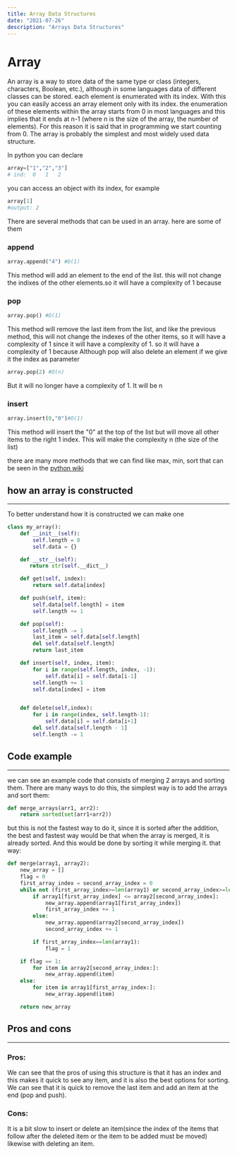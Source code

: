 ```yaml
---
title: Array Data Structures
date: "2021-07-26"
description: "Arrays Data Structures"
---
```

# Array
An array is a way to store data of the same type or class (integers, characters, Boolean, etc.), although in some languages data of different classes can be stored.
each element is enumerated with its index. With this you can easily access an array element only with its index.
the enumeration of these elements within the array starts from 0 in most languages and this implies that it ends at n-1 (where n is the size of the array, the number of elements). For this reason it is said that in programming we start counting from 0.
The array is probably the simplest and most widely used data structure.

In python you can declare
```python 
array=["1","2","3"]
# ind:  0   1   2
```
you can access an object with its index, for example

```python 
array[1]
#output: 2
```
There are several methods that can be used in an array. here are some of them

### append
```python 
array.append("4") #O(1)
```
This method will add an element to the end of the list. this will not change the indixes of the other elements.so it will have a complexity of 1 because 

### pop

```python 
array.pop() #O(1)
```
This method will remove the last item from the list, and like the previous method, this will not change the indexes of the other items, so it will have a complexity of 1 since it will have a complexity of 1.
so it will have a complexity of 1 because 
Although pop will also delete an element if we give it the index as parameter 

```python 
array.pop(2) #O(n)
```
But it will no longer have a complexity of 1. It will be n
### insert
```python 
array.insert(0,"0")#O(1)
```
This method will insert the "0" at the top of the list but will move all other items to the right 1 index. This will make the complexity n (the size of the list)

there are many more methods that we can find like max, min, sort that can be seen in the <a href='https://wiki.python.org/moin/TimeComplexity'>python wiki</a> 

## how an array is constructed 
---
To better understand how it is constructed we can make one

```python
class my_array():
    def __init__(self):
        self.length = 0
        self.data = {} 

    def __str__(self):
       return str(self.__dict__) 

    def get(self, index):
        return self.data[index] 

    def push(self, item):
        self.data[self.length] = item
        self.length += 1

    def pop(self):
        self.length -= 1 			
        last_item = self.data[self.length] 	
        del self.data[self.length] 		
        return last_item 			

    def insert(self, index, item):
        for i in range(self.length, index, -1):
            self.data[i] = self.data[i-1] 
        self.length += 1
        self.data[index] = item 	  


    def delete(self,index):
        for i in range(index, self.length-1):
            self.data[i] = self.data[i+1] 	
        del self.data[self.length - 1] 		
        self.length -= 1 			
```
## Code example
---
we can see an example code that consists of merging 2 arrays and sorting them. 
There are many ways to do this, the simplest way is to add the arrays and sort them:
```python
def merge_arrays(arr1, arr2):
    return sorted(set(arr1+arr2))
```
but this is not the fastest way to do it, since it is sorted after the addition, the best and fastest way would be that when the array is merged, it is already sorted. And this would be done by sorting it while merging it.
that way:
```python
def merge(array1, array2):
    new_array = []
    flag = 0
    first_array_index = second_array_index = 0
    while not (first_array_index>=len(array1) or second_array_index>=len(array2)):
        if array1[first_array_index] <= array2[second_array_index]:
            new_array.append(array1[first_array_index])
            first_array_index += 1
        else:
            new_array.append(array2[second_array_index])
            second_array_index += 1

        if first_array_index==len(array1): 
            flag = 1 

    if flag == 1: 
        for item in array2[second_array_index:]:
            new_array.append(item)
    else: 
        for item in array1[first_array_index:]:
            new_array.append(item)

    return new_array

```

## Pros and cons 
---
### Pros:
We can see that the pros of using this structure is that it has an index and this makes it quick to see any item, and it is also the best options for sorting. We can see that it is quick to remove the last item and add an item at the end (pop and push).
### Cons:
It is a bit slow to insert or delete an item(since the index of the items that follow after the deleted item or the item to be added must be moved) likewise with deleting an item.

